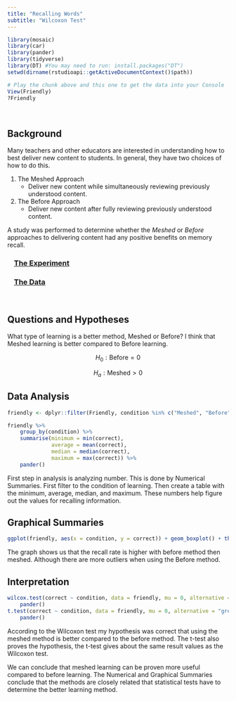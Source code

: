 ```yaml
---
title: "Recalling Words"
subtitle: "Wilcoxon Test"
---
```


<script type="text/javascript">
 function showhide(id) {
    var e = document.getElementById(id);
    e.style.display = (e.style.display == 'block') ? 'none' : 'block';
 }
</script>

```r
library(mosaic)
library(car)
library(pander)
library(tidyverse)
library(DT) #You may need to run: install.packages("DT") 
setwd(dirname(rstudioapi::getActiveDocumentContext()$path))
```

```r
# Play the chunk above and this one to get the data into your Console
View(Friendly)
?Friendly
```


<br />

## Background

Many teachers and other educators are interested in understanding how to best deliver new content to students. In general, they have two choices of how to do this.

1. The Meshed Approach
    * Deliver new content while simultaneously reviewing previously understood content.

2. The Before Approach
    * Deliver new content after fully reviewing previously understood content.

A study was performed to determine whether the *Meshed* or *Before* approaches to delivering content had any positive benefits on memory recall. 

<div style="padding-left:15px;">

### <a href="javascript:showhide('uniquename')">The Experiment <span style="font-size:8pt;"></span></a>


<div id="uniquename" style="display:none;">

Individuals were seated at a computer and shown a list of words. Words appeared on the screen one at a time, for two seconds each, until all words had been shown (40 total). After all words were shown, they were required to perform a few two-digit mathematical additions (like 15 + 25) for 15 seconds to avoid immediate memory recall of the words. They were then asked to write down as many of the 40 words as they could remember. They were given a maximum of 5.3 minutes to recall words.

The process of showing words and recalling words was repeated four times with the same list of words each time (four chances to get it right). The presentation of the first trial was the same for all treatment conditions. However, trials 2, 3, and 4 were slightly different for each treatment condition.

<div style="padding-left:15px;">

The `SFR` group (the control group) stands for Standard Free Recall. In all four trials the same list of 40 words was presented, in a random order each time.

The `Before` group also used the same 40 words during each trial. However, any words that were correctly recalled in a previous trial were presented first, or *before* the words that were not recalled in the last trial. After all the correct words were presented in random order, the non-recalled words were presented in a random order.

The `Meshed` group also used the same 40 words during each trial. However, words that were correctly recalled in a previous trial were alternated with a missed word during the next presentation order. 

</div>

The data records the number of correctly recalled words (out of the 40 possible) from the fourth trial. Results were obtained for 30 students, 10 in each of the three treatment groups: `SFR`, `Before`, and `Meshed`. 

</div>

### <a href="javascript:showhide('uniquename2')">The Data <span style="font-size:8pt;"></span></a>

<div id="uniquename2" style="display:none;">

The results from the study can be found in the `Friendly` data set in R after loading `library(car)`. 

Click the "Code" button to see the data.


```r
datatable(Friendly, options=list(lengthMenu = c(3,10,30)))
```


</div>
</div>

<br />


<!-- Begin writing your analysis below here. -->

<!-- Note that your goal is to use the Friendly data to show whether or not the Meshed or Before methods have any positive benefit on memory recall. -->



## Questions and Hypotheses

What type of learning is a better method, Meshed or Before? I think that Meshed learning is better compared to Before learning. 

$$
  H_0: \text{Before} = 0
$$

$$
  H_a: \text{Meshed} > 0
$$

## Data Analysis

```r
friendly <- dplyr::filter(Friendly, condition %in% c("Meshed", "Before"))

friendly %>% 
    group_by(condition) %>% 
    summarise(minimum = min(correct),
              average = mean(correct),
              median = median(correct),
              maximum = max(correct)) %>% 
    pander()
```

First step in analysis is analyzing number. This is done by Numerical Summaries. First filter to the condition of learning. Then create a table with the minimum, average, median, and maximum. These numbers help figure out the values for recalling information. 

## Graphical Summaries

```r
ggplot(friendly, aes(x = condition, y = correct)) + geom_boxplot() + theme_bw()
```

The graph shows us that the recall rate is higher with before method then meshed. Although there are more outliers when using the Before method.  

## Interpretation

```r
wilcox.test(correct ~ condition, data = friendly, mu = 0, alternative = "greater", paired = TRUE, conf.level = 0.95) %>% 
    pander()
t.test(correct ~ condition, data = friendly, mu = 0, alternative = "greater", paired = TRUE, conf.level = 0.95) %>% 
    pander()
```

According to the Wilcoxon test my hypothesis was correct that using the meshed method is better compared to the before method. The t-test also proves the hypothesis, the t-test gives about the same result values as the Wilcoxon test.

We can conclude that meshed learning can be proven more useful compared to before learning. The Numerical and Graphical Summaries conclude that the methods are closely related that statistical tests have to determine the better learning method. 
